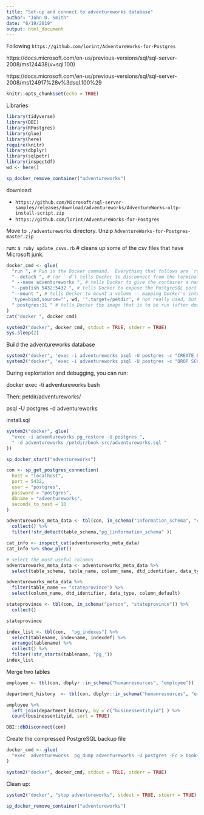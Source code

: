 ```yaml
---
title: "Set-up and connect to adventureworks database"
author: "John D. Smith"
date: "6/19/2019"
output: html_document
---
```

Following `https://github.com/lorint/AdventureWorks-for-Postgres`

https://docs.microsoft.com/en-us/previous-versions/sql/sql-server-2008/ms124438(v=sql.100) 

https://docs.microsoft.com/en-us/previous-versions/sql/sql-server-2008/ms124917%28v%3dsql.100%29
```r
knitr::opts_chunk$set(echo = TRUE)
```
Libraries
```r
library(tidyverse)
library(DBI)
library(RPostgres)
library(glue)
library(here)
require(knitr)
library(dbplyr)
library(sqlpetr)
library(inspectdf)
wd <- here()

sp_docker_remove_container("adventureworks")
```

download:

* `https://github.com/Microsoft/sql-server-samples/releases/download/adventureworks/AdventureWorks-oltp-install-script.zip`
* `https://github.com/lorint/AdventureWorks-for-Postgres` 

Move to `./adventureworks` directory.  Unzip `AdventureWorks-for-Postgres-master.zip`

run:
  `$ ruby update_csvs.rb`  # cleans up some of the csv files that have Microsoft junk.


```r

docker_cmd <- glue(
  "run ", # Run is the Docker command.  Everything that follows are `run` parameters.
  "--detach ", # (or `-d`) tells Docker to disconnect from the terminal / program issuing the command
  " --name adventureworks ", # tells Docker to give the container a name: `sql-pet`
  "--publish 5432:5432 ", # tells Docker to expose the PostgreSQL port 5432 to the local network with 5432
  "--mount ", # tells Docker to mount a volume -- mapping Docker's internal file structure to the host file structure
  'type=bind,source="', wd, '",target=/petdir', # not really used, but could be later
  " postgres:11 " # tells Docker the image that is to be run (after downloading if necessary)
)
cat("docker ", docker_cmd)

system2("docker", docker_cmd, stdout = TRUE, stderr = TRUE)
Sys.sleep(2)

```
Build the adventureworks database
```r
system2("docker", 'exec -i adventureworks psql -U postgres -c "CREATE DATABASE adventureworks;"')
system2("docker", 'exec -i adventureworks psql -U postgres -c "DROP SCHEMA IF EXISTS public;"')

```
During explortation and debugging, you can run:

  docker exec -ti adventureworks bash
  
Then:
  \cd petdir/adventureworks/
  
  psql -U postgres -d adventureworks 
  
  \i install.sql
  \dn 


```r
system2("docker", glue(
  "exec -i adventureworks pg_restore -U postgres ",
  " -d adventureworks /petdir/book-src/adventureworks.sql "
))

```


```r
sp_docker_start("adventureworks")

con <- sp_get_postgres_connection(
  host = "localhost",
  port = 5432,
  user = "postgres",
  password = "postgres",
  dbname = "adventureworks",
  seconds_to_test = 10
)
```

```r

adventureworks_meta_data <- tbl(con, in_schema("information_schema", "columns")) %>% 
  collect() %>% 
  filter(!str_detect(table_schema,"pg_|information_schema" ))

cat_info <- inspect_cat(adventureworks_meta_data)
cat_info %>% show_plot()

# select the most useful columns
adventureworks_meta_data <- adventureworks_meta_data %>% 
  select(table_schema, table_name, column_name, dtd_identifier, data_type, column_default)

adventureworks_meta_data %>% 
  filter(table_name == "stateprovince") %>% 
  select(column_name, dtd_identifier, data_type, column_default)

stateprovince <- tbl(con, in_schema("person", "stateprovince")) %>% 
  collect()

stateprovince

index_list <- tbl(con,  "pg_indexes") %>%
  select(tablename, indexname, indexdef) %>%
  arrange(tablename) %>%
  collect() %>%
  filter(!str_starts(tablename, "pg_")) 
index_list

```
Merge two tables
```r

employee <- tbl(con, dbplyr::in_schema("humanresources", "employee"))

department_history  <- tbl(con, dbplyr::in_schema("humanresources", "employeedepartmenthistory"))

employee %>% 
  left_join(department_history, by = c("businessentityid") ) %>% 
  count(businessentityid, sort = TRUE)

```

```r
DBI::dbDisconnect(con)
```

Create the compressed PostgreSQL backup file
```r
docker_cmd <- glue(
  "exec  adventureworks  pg_dump adventureworks -U postgres -Fc > book-src/adventureworks.sql"
)

system2("docker", docker_cmd, stdout = TRUE, stderr = TRUE)
```

Clean up:
```r
system2("docker", "stop adventureworks", stdout = TRUE, stderr = TRUE)

sp_docker_remove_container("adventureworks")
```

